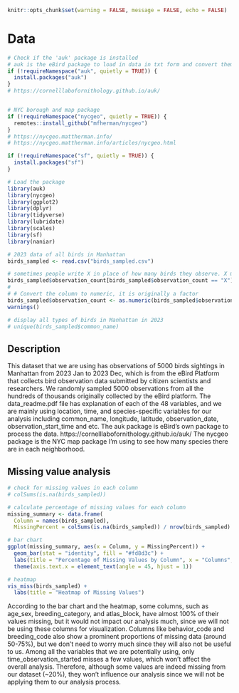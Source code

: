 ```r
knitr::opts_chunk$set(warning = FALSE, message = FALSE, echo = FALSE)
```

# Data

```r
# Check if the 'auk' package is installed
# auk is the eBird package to load in data in txt form and convert them into dataframe
if (!requireNamespace("auk", quietly = TRUE)) {
  install.packages("auk")
}
# https://cornelllabofornithology.github.io/auk/


# NYC borough and map package
if (!requireNamespace("nycgeo", quietly = TRUE)) {
  remotes::install_github("mfherman/nycgeo")
}
# https://nycgeo.mattherman.info/
# https://nycgeo.mattherman.info/articles/nycgeo.html

if (!requireNamespace("sf", quietly = TRUE)) {
  install.packages("sf")
}

# Load the package
library(auk)
library(nycgeo)
library(ggplot2)
library(dplyr)
library(tidyverse)
library(lubridate)
library(scales)
library(sf)
library(naniar)
```

```r
# 2023 data of all birds in Manhattan
birds_sampled <- read.csv("birds_sampled.csv")
```

```r
# sometimes people write X in place of how many birds they observe. X means "observed", so recode as 1
birds_sampled$observation_count[birds_sampled$observation_count == "X"] <- 1
# 
# # Convert the column to numeric, it is originally a factor
birds_sampled$observation_count <- as.numeric(birds_sampled$observation_count)
warnings() 
```

```r
# display all types of birds in Manhattan in 2023
# unique(birds_sampled$common_name) 
```

## Description

This dataset that we are using has observations of 5000 birds sightings in Manhattan from 2023 Jan to 2023 Dec, which is from the eBird Platform that collects bird observation data submitted by citizen scientists and researchers. We randomly sampled 5000 observations from all the hundreds of thousands originally collected by the eBird platform. The data_readme.pdf file has explanation of each of the 48 variables, and we are mainly using location, time, and species-specific variables for our analysis including common_name, longitude, latitude, observation_date, observation_start_time and etc. The auk package is eBird's own package to process the data. https://cornelllabofornithology.github.io/auk/ The nycgeo package is the NYC map package I'm using to see how many species there are in each neighborhood.

## Missing value analysis

```r
# check for missing values in each column
# colSums(is.na(birds_sampled))
```

```r
# calculate percentage of missing values for each column
missing_summary <- data.frame(
  Column = names(birds_sampled),
  MissingPercent = colSums(is.na(birds_sampled)) / nrow(birds_sampled) * 100)

# bar chart
ggplot(missing_summary, aes(x = Column, y = MissingPercent)) +
  geom_bar(stat = "identity", fill = "#fd8d3c") +
  labs(title = "Percentage of Missing Values by Column", x = "Columns", y = "Percentage Missing (%)") +
  theme(axis.text.x = element_text(angle = 45, hjust = 1))

# heatmap
vis_miss(birds_sampled) +
  labs(title = "Heatmap of Missing Values")
```

According to the bar chart and the heatmap, some columns, such as age_sex, breeding_category, and atlas_block, have almost 100% of their values missing, but it would not impact our analysis much, since we will not be using these columns for visualization. Columns like behavior_code and breeding_code also show a prominent proportions of missing data (around 50-75%), but we don't need to worry much since they will also not be useful to us. Among all the variables that we are potentially using, only time_observation_started misses a few values, which won't affect the overall analysis. Therefore, although some values are indeed missing from our dataset (\~20%), they won't influence our analysis since we will not be applying them to our analysis process.
